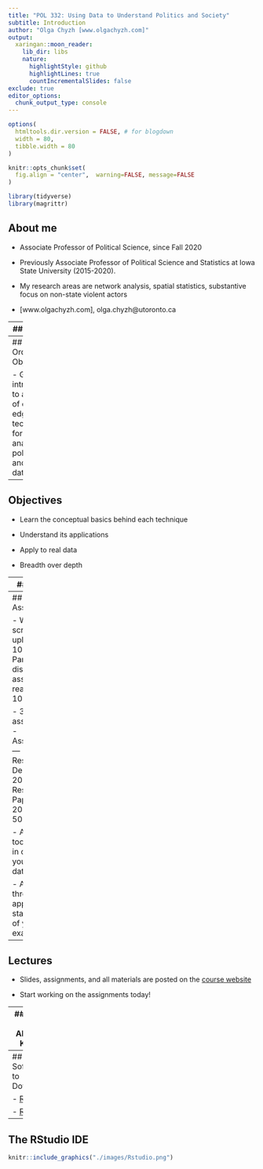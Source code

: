 ```yaml
---
title: "POL 332: Using Data to Understand Politics and Society"
subtitle: Introduction
author: "Olga Chyzh [www.olgachyzh.com]"
output:
  xaringan::moon_reader:
    lib_dir: libs
    nature:
      highlightStyle: github
      highlightLines: true
      countIncrementalSlides: false
exclude: true
editor_options: 
  chunk_output_type: console
---
```


```r
options(
  htmltools.dir.version = FALSE, # for blogdown
  width = 80,
  tibble.width = 80
)

knitr::opts_chunk$set(
  fig.align = "center",  warning=FALSE, message=FALSE
)

```

```r
library(tidyverse)
library(magrittr)

```



## About me

- Associate Professor of Political Science, since Fall 2020

- Previously Associate Professor of Political Science and Statistics at Iowa State University (2015-2020).

- My research areas are network analysis, spatial statistics, substantive focus on non-state violent actors

- [www.olgachyzh.com], olga.chyzh@utoronto.ca

---
## Outline

- Objectives, software

- Assessments

- Getting started


---
## "Tall-Order" Objective

- Get introduced to a range of cutting-edge techniques for analyzing political and social data


---
## Objectives

- Learn the conceptual basics behind each technique

- Understand its applications

- Apply to real data

- Breadth over depth

---
## Set-up

- About 2:1 split of class between teaching:practice

- After each class, upload your R script to Quercus to get credit.

---
## Assessments

- Weekly R-script uploads ---10%
- Participation, discussion of assigned readings --- 10%

- 3 assignments:
    - Assignment--- 10%
    - Research Design--- 20%
    - Research Paper (15-20 pages)--- 50% 

- Apply the tools learned in class to your own data.


- As we go through applications, start thinking of your own examples

---
## Lectures

- Slides, assignments, and all materials are posted on the [course website](www.pol332.netlify.app)

- Start working on the assignments today!

---
## What You Already Know

- Have you taken POL222 or equivalent? 

- Have you used R before?
 
- For more than a year?
---
## Software to Download

- [R](https://www.r-project.org/)

- [RStudio](https://rstudio.com/products/rstudio/download/)

---
## The RStudio IDE

```r
knitr::include_graphics("./images/Rstudio.png")
```






